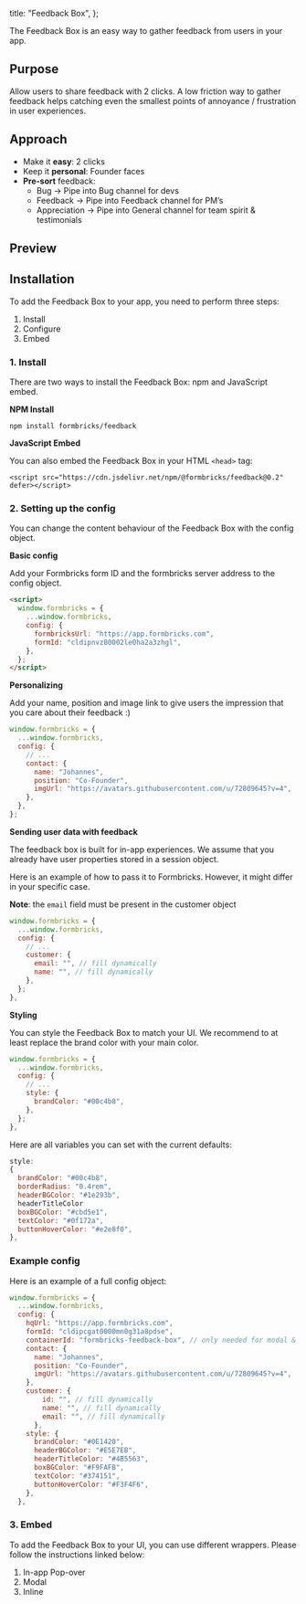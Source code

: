 
  title: "Feedback Box",
};

The Feedback Box is an easy way to gather feedback from users in your app.

## Purpose

Allow users to share feedback with 2 clicks. A low friction way to gather feedback helps catching even the smallest points of annoyance / frustration in user experiences.

## Approach

- Make it **easy**: 2 clicks
- Keep it **personal**: Founder faces
- **Pre-sort** feedback:
  - Bug → Pipe into Bug channel for devs
  - Feedback → Pipe into Feedback channel for PM’s
  - Appreciation → Pipe into General channel for team spirit & testimonials

## Preview

## Installation

To add the Feedback Box to your app, you need to perform three steps:

1. Install
2. Configure
3. Embed

### 1. Install

There are two ways to install the Feedback Box: npm and JavaScript embed.

**NPM Install**

```tsx
npm install formbricks/feedback
```

**JavaScript Embed**

You can also embed the Feedback Box in your HTML `<head>` tag:

```tsx
<script src="https://cdn.jsdelivr.net/npm/@formbricks/feedback@0.2" defer></script>
```

### 2. Setting up the config

You can change the content behaviour of the Feedback Box with the config object.

**Basic config**

Add your Formbricks form ID and the formbricks server address to the config object.

```html
<script>
  window.formbricks = {
    ...window.formbricks,
    config: {
      formbricksUrl: "https://app.formbricks.com",
      formId: "cldipnvz80002le0ha2a3zhgl",
    },
  };
</script>
```

**Personalizing**

Add your name, position and image link to give users the impression that you care about their feedback :)

```javascript
window.formbricks = {
  ...window.formbricks,
  config: {
    // ...
    contact: {
      name: "Johannes",
      position: "Co-Founder",
      imgUrl: "https://avatars.githubusercontent.com/u/72809645?v=4",
    },
  },
};
```

**Sending user data with feedback**

The feedback box is built for in-app experiences. We assume that you already have user properties stored in a session object.

Here is an example of how to pass it to Formbricks. However, it might differ in your specific case.

**Note**: the `email` field must be present in the customer object

```javascript
window.formbricks = {
  ...window.formbricks,
  config: {
    // ...
    customer: {
      email: "", // fill dynamically
      name: "", // fill dynamically
    },
  };
},
```

**Styling**

You can style the Feedback Box to match your UI. We recommend to at least replace the brand color with your main color.

```javascript
window.formbricks = {
  ...window.formbricks,
  config: {
    // ...
    style: {
      brandColor: "#00c4b8",
    },
  };
},
```

Here are all variables you can set with the current defaults:

```javascript
style:
{
  brandColor: "#00c4b8",
  borderRadius: "0.4rem",
  headerBGColor: "#1e293b",
  headerTitleColor
  boxBGColor: "#cbd5e1",
  textColor: "#0f172a",
  buttonHoverColor: "#e2e8f0",
},
```

### Example config

Here is an example of a full config object:

```javascript
window.formbricks = {
  ...window.formbricks,
  config: {
    hqUrl: "https://app.formbricks.com",
    formId: "cldipcgat0000mn0g31a8pdse",
    containerId: "formbricks-feedback-box", // only needed for modal & inline
    contact: {
      name: "Johannes",
      position: "Co-Founder",
      imgUrl: "https://avatars.githubusercontent.com/u/72809645?v=4",
    },
    customer: {
        id: "", // fill dynamically
        name: "", // fill dynamically
        email: "", // fill dynamically
      },
    style: {
      brandColor: "#0E1420",
      headerBGColor: "#E5E7EB",
      headerTitleColor: "#4B5563",
      boxBGColor: "#F9FAFB",
      textColor: "#374151",
      buttonHoverColor: "#F3F4F6",
    },
  },
```

### 3. Embed

To add the Feedback Box to your UI, you can use different wrappers. Please follow the instructions linked below:

1. <Link href="/docs/wrappers/pop-over">In-app Pop-over</Link>
2. <Link href="/docs/wrappers/modal">Modal</Link>
3. <Link href="/docs/wrappers/inline">Inline</Link>

